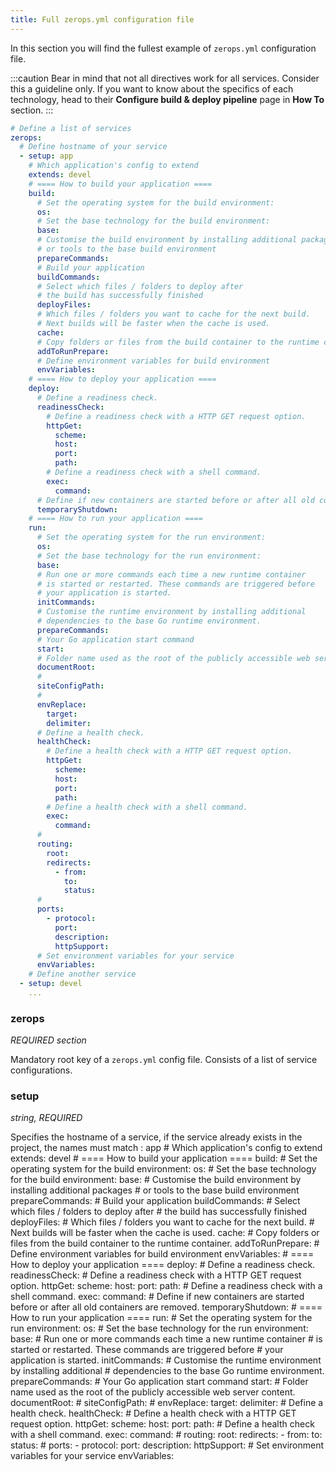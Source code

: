 ```yaml
---
title: Full zerops.yml configuration file
---
```


In this section you will find the fullest example of `zerops.yml` configuration file.

:::caution
Bear in mind that not all directives work for all services. Consider this a guideline only. If you want to know about the specifics of each technology, head to their **Configure build & deploy pipeline** page in **How To** section.
:::

```yml
# Define a list of services
zerops:
  # Define hostname of your service
  - setup: app
    # Which application's config to extend
    extends: devel
    # ==== How to build your application ====
  	build:
  	  # Set the operating system for the build environment:
  	  os:
  	  # Set the base technology for the build environment:
  	  base:
      # Customise the build environment by installing additional packages
      # or tools to the base build environment
      prepareCommands:
      # Build your application
      buildCommands:
      # Select which files / folders to deploy after
      # the build has successfully finished
      deployFiles:
      # Which files / folders you want to cache for the next build.
      # Next builds will be faster when the cache is used.
      cache:
      # Copy folders or files from the build container to the runtime container.
      addToRunPrepare:
      # Define environment variables for build environment
      envVariables:
    # ==== How to deploy your application ====
  	deploy:
  	  # Define a readiness check.
  	  readinessCheck:
  	    # Define a readiness check with a HTTP GET request option.
        httpGet:
          scheme:
          host:
          port:
          path:
        # Define a readiness check with a shell command.
        exec:
          command:
      # Define if new containers are started before or after all old containers are removed.
      temporaryShutdown:
    # ==== How to run your application ====
  	run:
      # Set the operating system for the run environment:
      os:
      # Set the base technology for the run environment:
      base:
      # Run one or more commands each time a new runtime container
      # is started or restarted. These commands are triggered before
      # your application is started.
  	  initCommands:
      # Customise the runtime environment by installing additional
      # dependencies to the base Go runtime environment.
      prepareCommands:
      # Your Go application start command
      start:
      # Folder name used as the root of the publicly accessible web server content.
      documentRoot:
      #
      siteConfigPath:
      #
      envReplace:
       	target:
       	delimiter:
      # Define a health check.
      healthCheck:
        # Define a health check with a HTTP GET request option.
	    httpGet:
	      scheme:
          host:
          port:
          path:
        # Define a health check with a shell command.
	    exec:
	      command:
	  #
	  routing:
	    root:
	    redirects:
	      - from:
	        to:
	        status:
	  #
	  ports:
	    - protocol:
	      port:
	      description:
	      httpSupport:
	  # Set environment variables for your service
  	  envVariables:
  	# Define another service
  - setup: devel
    ...
```

### zerops
*REQUIRED section*

Mandatory root key of a `zerops.yml` config file. Consists of a list of service configurations.

### setup
*string, REQUIRED*

Specifies the hostname of a service, if the service already exists in the project, the names must match
: app
    # Which application's config to extend
    extends: devel
    # ==== How to build your application ====
  	build:
  	  # Set the operating system for the build environment:
  	  os:
  	  # Set the base technology for the build environment:
  	  base:
      # Customise the build environment by installing additional packages
      # or tools to the base build environment
      prepareCommands:
      # Build your application
      buildCommands:
      # Select which files / folders to deploy after
      # the build has successfully finished
      deployFiles:
      # Which files / folders you want to cache for the next build.
      # Next builds will be faster when the cache is used.
      cache:
      # Copy folders or files from the build container to the runtime container.
      addToRunPrepare:
      # Define environment variables for build environment
      envVariables:
    # ==== How to deploy your application ====
  	deploy:
  	  # Define a readiness check.
  	  readinessCheck:
  	    # Define a readiness check with a HTTP GET request option.
        httpGet:
          scheme:
          host:
          port:
          path:
        # Define a readiness check with a shell command.
        exec:
          command:
      # Define if new containers are started before or after all old containers are removed.
      temporaryShutdown:
    # ==== How to run your application ====
  	run:
      # Set the operating system for the run environment:
      os:
      # Set the base technology for the run environment:
      base:
      # Run one or more commands each time a new runtime container
      # is started or restarted. These commands are triggered before
      # your application is started.
  	  initCommands:
      # Customise the runtime environment by installing additional
      # dependencies to the base Go runtime environment.
      prepareCommands:
      # Your Go application start command
      start:
      # Folder name used as the root of the publicly accessible web server content.
      documentRoot:
      #
      siteConfigPath:
      #
      envReplace:
       	target:
       	delimiter:
      # Define a health check.
      healthCheck:
        # Define a health check with a HTTP GET request option.
	    httpGet:
	      scheme:
          host:
          port:
          path:
        # Define a health check with a shell command.
	    exec:
	      command:
	  #
	  routing:
	    root:
	    redirects:
	      - from:
	        to:
	        status:
	  #
	  ports:
	    - protocol:
	      port:
	      description:
	      httpSupport:
	  # Set environment variables for your service
  	  envVariables: